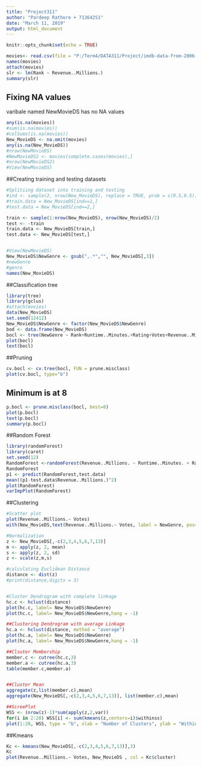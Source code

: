 ```yaml
---
title: "Project311"
author: "Pardeep Rathore + 71364251"
date: "March 11, 2019"
output: html_document
---
```


```r
knitr::opts_chunk$set(echo = TRUE)
```

```r
movies<- read.csv(file = "P:/Term4/DATA311/Project/imdb-data-from-2006-to-2016/OriginalDS/IMDB-Movie-Data.csv")
names(movies)
attach(movies)
slr <- lm(Rank ~ Revenue..Millions.) 
summary(slr)
```

## Fixing NA values
varibale named NewMovieDS has no NA values
```r
any(is.na(movies))
#sum(is.na(movies))
#colSums(is.na(movies))
New_MovieDS <- na.omit(movies)
any(is.na(New_MovieDS))
#nrow(NewMovieDS)
#NewMovieDS2 <- movies[complete.cases(movies),]
#nrow(NewMovieDS2)
#View(NewMovieDS)
```

##Creating training and testing datasets
```r
#Splitiing dataset into training and testing
#ind <- sample(2, nrow(New_MovieDS), replace = TRUE, prob = c(0.5,0.5))
#train.data = New_MovieDS[ind==1,]
#test.data = New_MovieDS[ind==2,]

train <- sample(1:nrow(New_MovieDS), nrow(New_MovieDS)/2)
test <- -train
train.data <- New_MovieDS[train,]
test.data <- New_MovieDS[test,]


#View(NewMovieDS)
New_MovieDS$NewGenre <- gsub(",.*","", New_MovieDS[,3])
#newGenre
#genre
names(New_MovieDS)
```





##Classification tree
```r
library(tree)
library(gclus)
#attach(movies)
data(New_MovieDS)
set.seed(12412)
New_MovieDS$NewGenre <- factor(New_MovieDS$NewGenre)
bod <- data.frame(New_MovieDS)
bocl <- tree(NewGenre ~ Rank+Runtime..Minutes.+Rating+Votes+Revenue..Millions.+Metascore , data=bod)
plot(bocl)
text(bocl)
```

##Pruning
```r
cv.bocl <- cv.tree(bocl, FUN = prune.misclass)
plot(cv.bocl, type="b")
```

## Minimum is at 8
```r
p.bocl <- prune.misclass(bocl, best=8)
plot(p.bocl)
text(p.bocl)
summary(p.bocl)
```

##Random Forest
```r
library(randomForest)
library(caret)
set.seed(12)
RandomForest <-randomForest(Revenue..Millions. ~ Runtime..Minutes. + Rating + Votes + Rank + Metascore ,data= train.data,importance=TRUE)
RandomForest
p1 <- predict(RandomForest,test.data)
mean((p1-test.data$Revenue..Millions.)^2)
plot(RandomForest)
varImpPlot(RandomForest)
```

##Clustering
```r
#Scatter plot
plot(Revenue..Millions.~ Votes)
with(New_MovieDS,text(Revenue..Millions.~ Votes, label = NewGenre, pos= 4, cex = .4))

#Normalization
z <- New_MovieDS[,-c(2,3,4,5,6,7,13)]
m <- apply(z, 2, mean)
s <- apply(z, 2, sd)
z <- scale(z,m,s)

#calculating Euclidean Distance
distance <- dist(z)
#print(distance,digits = 3)


#Cluster Dendrogram with complete linkage
hc.c <- hclust(distance)
plot(hc.c, label= New_MovieDS$NewGenre)
plot(hc.c, label= New_MovieDS$NewGenre,hang = -1)

##Clustering Dendrogram with average Linkage
hc.a <- hclust(distance, method = "average")
plot(hc.a, label= New_MovieDS$NewGenre)
plot(hc.a, label= New_MovieDS$NewGenre,hang = -1)

##Clsuter Membership
member.c <- cutree(hc.c,3)
member.a <- cutree(hc.a,3)
table(member.c,member.a)


##Cluster Mean
aggregate(z,list(member.c),mean)
aggregate(New_MovieDS[,-c(2,3,4,5,6,7,13)], list(member.c),mean)

##ScreePlot
WSS <- (nrow(z)-1)*sum(apply(z,2,var))
for(i in 2:20) WSS[i] <- sum(kmeans(z,centers=i)$withinss)
plot(1:20, WSS, type = "b", xlab = "Number of Clusters", ylab = "Within Group SS")

```


##Kmeans
```r
Kc <- kmeans(New_MovieDS[,-c(2,3,4,5,6,7,13)],3)
Kc
plot(Revenue..Millions.~ Votes, New_MovieDS , col = Kc$cluster)
```

